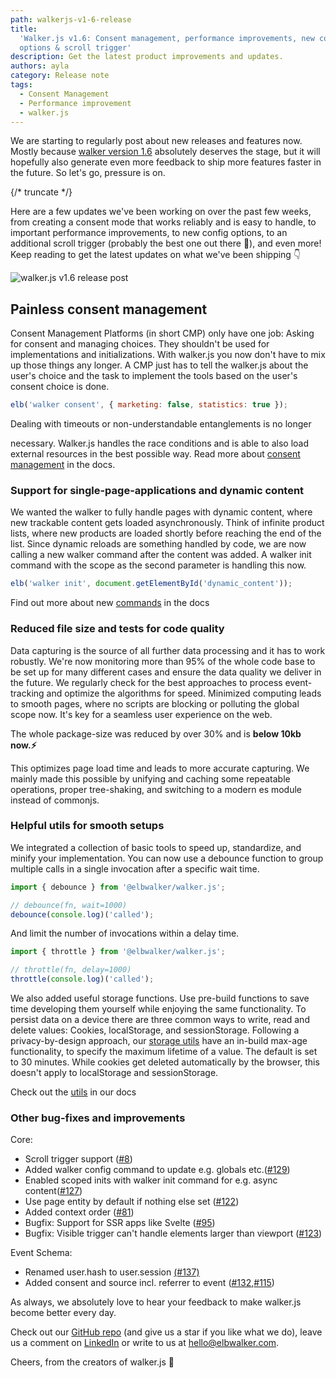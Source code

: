 ```yaml
---
path: walkerjs-v1-6-release
title:
  'Walker.js v1.6: Consent management, performance improvements, new config
  options & scroll trigger'
description: Get the latest product improvements and updates.
authors: ayla
category: Release note
tags:
  - Consent Management
  - Performance improvement
  - walker.js
---
```


We are starting to regularly post about new releases and features now. Mostly
because
[walker version 1.6](https://github.com/elbwalker/walkerOS/releases/tag/v1.6.0)
absolutely deserves the stage, but it will hopefully also generate even more
feedback to ship more features faster in the future. So let's go, pressure is
on.

{/* truncate */}

Here are a few updates we've been working on over the past few weeks, from
creating a consent mode that works reliably and is easy to handle, to important
performance improvements, to new config options, to an additional scroll trigger
(probably the best one out there 🤞), and even more! Keep reading to get the
latest updates on what we've been shipping 👇

![walker.js v1.6 release post](releasepostlinkedinv16.png)

## Painless consent management

Consent Management Platforms (in short CMP) only have one job: Asking for
consent and managing choices. They shouldn't be used for implementations and
initializations. With walker.js you now don't have to mix up those things any
longer. A CMP just has to tell the walker.js about the user's choice and the
task to implement the tools based on the user's consent choice is done.

```js
elb('walker consent', { marketing: false, statistics: true });
```

Dealing with timeouts or non-understandable entanglements is no longer

necessary. Walker.js handles the race conditions and is able to also load
external resources in the best possible way. Read more about
[consent management](/docs/guides/consent_management) in the docs.

### Support for single-page-applications and dynamic content

We wanted the walker to fully handle pages with dynamic content, where new
trackable content gets loaded asynchronously. Think of infinite product lists,
where new products are loaded shortly before reaching the end of the list. Since
dynamic reloads are something handled by code, we are now calling a new walker
command after the content was added. A walker init command with the scope as the
second parameter is handling this now.

```js
elb('walker init', document.getElementById('dynamic_content'));
```

Find out more about new
[commands](/docs/clients/walkerjs/commands#initialization) in the docs

### Reduced file size and tests for code quality

Data capturing is the source of all further data processing and it has to work
robustly. We're now monitoring more than 95% of the whole code base to be set up
for many different cases and ensure the data quality we deliver in the future.
We regularly check for the best approaches to process event-tracking and
optimize the algorithms for speed. Minimized computing leads to smooth pages,
where no scripts are blocking or polluting the global scope now. It's key for a
seamless user experience on the web.

The whole package-size was reduced by over 30% and is **below 10kb now.⚡️**

This optimizes page load time and leads to more accurate capturing. We mainly
made this possible by unifying and caching some repeatable operations, proper
tree-shaking, and switching to a modern es module instead of commonjs.

### Helpful utils for smooth setups

We integrated a collection of basic tools to speed up, standardize, and minify
your implementation. You can now use a debounce function to group multiple calls
in a single invocation after a specific wait time.

```js
import { debounce } from '@elbwalker/walker.js';

// debounce(fn, wait=1000)
debounce(console.log)('called');
```

And limit the number of invocations within a delay time.

```js
import { throttle } from '@elbwalker/walker.js';

// throttle(fn, delay=1000)
throttle(console.log)('called');
```

We also added useful storage functions. Use pre-build functions to save time
developing them yourself while enjoying the same functionality. To persist data
on a device there are three common ways to write, read and delete values:
Cookies, localStorage, and sessionStorage. Following a privacy-by-design
approach, our [storage utils](/docs/utils/storage/) have an in-build max-age
functionality, to specify the maximum lifetime of a value. The default is set to
30 minutes. While cookies get deleted automatically by the browser, this doesn't
apply to localStorage and sessionStorage.

Check out the [utils](/docs/utils/) in our docs

### Other bug-fixes and improvements

Core:

- Scroll trigger support ([#8](https://github.com/elbwalker/walker.js/issues/8))
- Added walker config command to update e.g. globals
  etc.([#129](https://github.com/elbwalker/walker.js/issues/129))
- Enabled scoped inits with walker init command for e.g. async
  content([#127](https://github.com/elbwalker/walker.js/issues/127))
- Use page entity by default if nothing else set
  ([#122](https://github.com/elbwalker/walker.js/issues/122))
- Added context order ([#81](https://github.com/elbwalker/walker.js/issues/81))
- Bugfix: Support for SSR apps like Svelte
  ([#95](https://github.com/elbwalker/walker.js/issues/95))
- Bugfix: Visible trigger can't handle elements larger than viewport
  ([#123](https://github.com/elbwalker/walker.js/issues/123))

Event Schema:

- Renamed user.hash to user.session
  [(#137)](https://github.com/elbwalker/walker.js/issues/137)
- Added consent and source incl. referrer to event
  ([#132](https://github.com/elbwalker/walker.js/issues/132),[#115](https://github.com/elbwalker/walker.js/issues/115))

As always, we absolutely love to hear your feedback to make walker.js become
better every day.

Check out our [GitHub repo](https://github.com/elbwalker/walkerOS) (and give us
a star if you like what we do), leave us a comment on
[LinkedIn](https://de.linkedin.com/company/elbwalker) or write to us at
[hello@elbwalker.com](mailto:hello@elbwalker.com).

Cheers, from the creators of walker.js 💙
